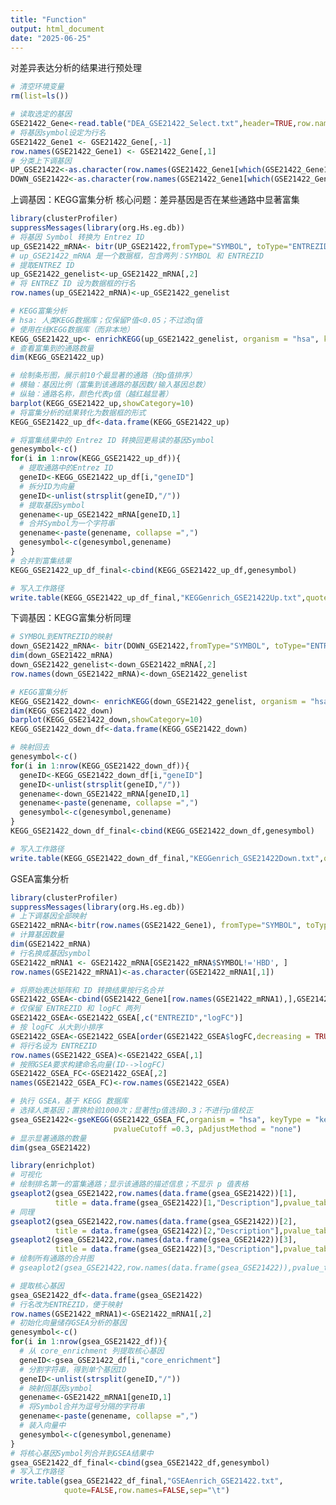 ```yaml
---
title: "Function"
output: html_document
date: "2025-06-25"
---
```


对差异表达分析的结果进行预处理

```r
# 清空环境变量
rm(list=ls())

# 读取选定的基因
GSE21422_Gene<-read.table("DEA_GSE21422_Select.txt",header=TRUE,row.names = 1,sep="\t")
# 将基因symbol设定为行名
GSE21422_Gene1 <- GSE21422_Gene[,-1]
row.names(GSE21422_Gene1) <- GSE21422_Gene[,1]
# 分类上下调基因
UP_GSE21422<-as.character(row.names(GSE21422_Gene1[which(GSE21422_Gene1[,1] > 0),]))
DOWN_GSE21422<-as.character(row.names(GSE21422_Gene1[which(GSE21422_Gene1[,1] < 0),]))
```

上调基因：KEGG富集分析
核心问题：差异基因是否在某些通路中显著富集

```r
library(clusterProfiler)
suppressMessages(library(org.Hs.eg.db))
# 将基因 Symbol 转换为 Entrez ID
up_GSE21422_mRNA<- bitr(UP_GSE21422,fromType="SYMBOL", toType="ENTREZID", OrgDb="org.Hs.eg.db")
# up_GSE21422_mRNA 是一个数据框，包含两列：SYMBOL 和 ENTREZID
# 提取ENTREZ ID
up_GSE21422_genelist<-up_GSE21422_mRNA[,2]
# 将 ENTREZ ID 设为数据框的行名
row.names(up_GSE21422_mRNA)<-up_GSE21422_genelist

# KEGG富集分析
# hsa: 人类KEGG数据库；仅保留P值<0.05；不过滤q值
# 使用在线KEGG数据库（而非本地）
KEGG_GSE21422_up<- enrichKEGG(up_GSE21422_genelist, organism = "hsa", keyType = "kegg", pvalueCutoff = 0.05,qvalueCutoff =1,pAdjustMethod = "none",use_internal_data = FALSE)
# 查看富集到的通路数量
dim(KEGG_GSE21422_up)

# 绘制条形图，展示前10个最显著的通路（按p值排序）
# 横轴：基因比例（富集到该通路的基因数/输入基因总数）
# 纵轴：通路名称，颜色代表p值（越红越显著）
barplot(KEGG_GSE21422_up,showCategory=10)
# 将富集分析的结果转化为数据框的形式
KEGG_GSE21422_up_df<-data.frame(KEGG_GSE21422_up)

# 将富集结果中的 Entrez ID 转换回更易读的基因Symbol
genesymbol<-c()
for(i in 1:nrow(KEGG_GSE21422_up_df)){
  # 提取通路中的Entrez ID
  geneID<-KEGG_GSE21422_up_df[i,"geneID"]
  # 拆分ID为向量
  geneID<-unlist(strsplit(geneID,"/"))
  # 提取基因symbol
  genename<-up_GSE21422_mRNA[geneID,1]
  # 合并Symbol为一个字符串
  genename<-paste(genename, collapse =",")
  genesymbol<-c(genesymbol,genename)
}
# 合并到富集结果
KEGG_GSE21422_up_df_final<-cbind(KEGG_GSE21422_up_df,genesymbol)

# 写入工作路径
write.table(KEGG_GSE21422_up_df_final,"KEGGenrich_GSE21422Up.txt",quote=FALSE,row.names=FALSE,sep="\t")
```

下调基因：KEGG富集分析同理

```r
# SYMBOL到ENTREZID的映射
down_GSE21422_mRNA<- bitr(DOWN_GSE21422,fromType="SYMBOL", toType="ENTREZID", OrgDb="org.Hs.eg.db")
dim(down_GSE21422_mRNA)
down_GSE21422_genelist<-down_GSE21422_mRNA[,2]
row.names(down_GSE21422_mRNA)<-down_GSE21422_genelist

# KEGG富集分析
KEGG_GSE21422_down<- enrichKEGG(down_GSE21422_genelist, organism = "hsa", keyType = "kegg", pvalueCutoff = 0.05,qvalueCutoff =1,pAdjustMethod = "none",use_internal_data = FALSE)
dim(KEGG_GSE21422_down)
barplot(KEGG_GSE21422_down,showCategory=10)
KEGG_GSE21422_down_df<-data.frame(KEGG_GSE21422_down)

# 映射回去
genesymbol<-c()
for(i in 1:nrow(KEGG_GSE21422_down_df)){
  geneID<-KEGG_GSE21422_down_df[i,"geneID"]
  geneID<-unlist(strsplit(geneID,"/"))
  genename<-down_GSE21422_mRNA[geneID,1]
  genename<-paste(genename, collapse =",")
  genesymbol<-c(genesymbol,genename)
}
KEGG_GSE21422_down_df_final<-cbind(KEGG_GSE21422_down_df,genesymbol)

# 写入工作路径
write.table(KEGG_GSE21422_down_df_final,"KEGGenrich_GSE21422Down.txt",quote=FALSE,row.names=FALSE,sep="\t")
```

GSEA富集分析

```r
library(clusterProfiler)
suppressMessages(library(org.Hs.eg.db))
# 上下调基因全部映射
GSE21422_mRNA<-bitr(row.names(GSE21422_Gene1), fromType="SYMBOL", toType="ENTREZID", OrgDb="org.Hs.eg.db")
# 计算基因数量
dim(GSE21422_mRNA)
# 行名换成基因symbol
GSE21422_mRNA1 <- GSE21422_mRNA[GSE21422_mRNA$SYMBOL!='HBD', ]
row.names(GSE21422_mRNA1)<-as.character(GSE21422_mRNA1[,1])

# 将原始表达矩阵和 ID 转换结果按行名合并
GSE21422_GSEA<-cbind(GSE21422_Gene1[row.names(GSE21422_mRNA1),],GSE21422_mRNA1)
# 仅保留 ENTREZID 和 logFC 两列
GSE21422_GSEA<-GSE21422_GSEA[,c("ENTREZID","logFC")]
# 按 logFC 从大到小排序
GSE21422_GSEA<-GSE21422_GSEA[order(GSE21422_GSEA$logFC,decreasing = TRUE),]
# 将行名设为 ENTREZID
row.names(GSE21422_GSEA)<-GSE21422_GSEA[,1]
# 按照GSEA要求构建命名向量(ID-->logFC)
GSE21422_GSEA_FC<-GSE21422_GSEA[,2]
names(GSE21422_GSEA_FC)<-row.names(GSE21422_GSEA)

# 执行 GSEA，基于 KEGG 数据库
# 选择人类基因；置换检验1000次；显著性p值选择0.3；不进行p值校正
gsea_GSE21422<-gseKEGG(GSE21422_GSEA_FC,organism = "hsa", keyType = "kegg", nPerm = 1000,
                       pvalueCutoff =0.3, pAdjustMethod = "none")
# 显示显著通路的数量
dim(gsea_GSE21422)

library(enrichplot)
# 可视化
# 绘制排名第一的富集通路；显示该通路的描述信息；不显示 p 值表格
gseaplot2(gsea_GSE21422,row.names(data.frame(gsea_GSE21422))[1],
          title = data.frame(gsea_GSE21422)[1,"Description"],pvalue_table =FALSE)
# 同理
gseaplot2(gsea_GSE21422,row.names(data.frame(gsea_GSE21422))[2],
          title = data.frame(gsea_GSE21422)[2,"Description"],pvalue_table =FALSE)
gseaplot2(gsea_GSE21422,row.names(data.frame(gsea_GSE21422))[3],
          title = data.frame(gsea_GSE21422)[3,"Description"],pvalue_table =FALSE)
# 绘制所有通路的合并图
# gseaplot2(gsea_GSE21422,row.names(data.frame(gsea_GSE21422)),pvalue_table =FALSE)

# 提取核心基因
gsea_GSE21422_df<-data.frame(gsea_GSE21422)
# 行名改为ENTREZID，便于映射
row.names(GSE21422_mRNA1)<-GSE21422_mRNA1[,2]
# 初始化向量储存GSEA分析的基因
genesymbol<-c()
for(i in 1:nrow(gsea_GSE21422_df)){
  # 从 core_enrichment 列提取核心基因
  geneID<-gsea_GSE21422_df[i,"core_enrichment"]
  # 分割字符串，得到单个基因ID
  geneID<-unlist(strsplit(geneID,"/"))
  # 映射回基因symbol
  genename<-GSE21422_mRNA1[geneID,1]
  # 将Symbol合并为逗号分隔的字符串
  genename<-paste(genename, collapse =",")
  # 装入向量中
  genesymbol<-c(genesymbol,genename)
}
# 将核心基因Symbol列合并到GSEA结果中
gsea_GSE21422_df_final<-cbind(gsea_GSE21422_df,genesymbol)
# 写入工作路径
write.table(gsea_GSE21422_df_final,"GSEAenrich_GSE21422.txt",
            quote=FALSE,row.names=FALSE,sep="\t")
```


